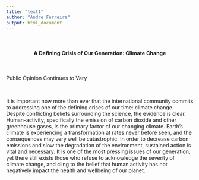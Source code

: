 ```yaml
---
title: "text1"
author: "Andre Ferreira"
output: html_document
---
```


<br>

<center><h4> A Defining Crisis of Our Generation: Climate Change </h4></center>

<br>

<left><h7> Public Opinion Continues to Vary </h7></left>

<br>

It is important now more than ever that the international community commits to 
addressing one of the defining crises of our time: climate change. Despite 
conflicting beliefs surrounding the science, the evidence is clear. Human-activity,
specifically the emission of carbon dioxide and other greenhouse gases, is the 
primary factor of our changing climate. Earth's climate is experiencing a 
transformation at rates never before seen, and the consequences may very well
be catastrophic. In order to decrease carbon emissions and slow the degradation
of the environment, sustained action is vital and necessary. It is one of the most
pressing issues of our generation, yet there still exists those who refuse to 
acknowledge the severity of climate change, and cling to the belief that human
activity has not negatively impact the health and wellbeing of our planet.





